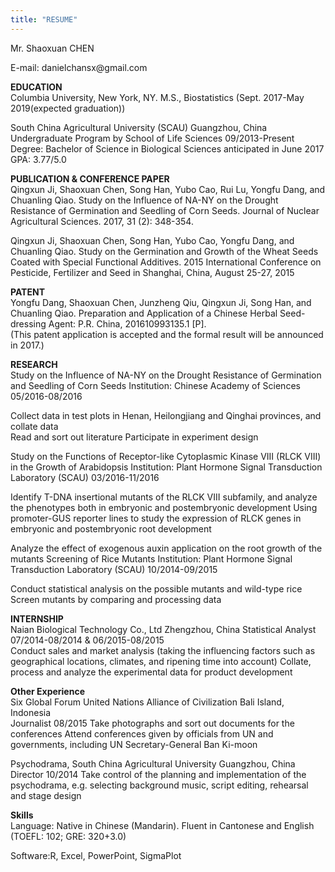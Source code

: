 ```yaml
---
title: "RESUME"
---
```


   Mr. Shaoxuan CHEN

E-mail: danielchansx@gmail.com

**EDUCATION**	  
Columbia University, New York, NY.
M.S., Biostatistics (Sept. 2017-May 2019(expected graduation))

South China Agricultural University (SCAU)	              Guangzhou, China
Undergraduate Program by School of Life Sciences	 09/2013-Present
Degree: Bachelor of Science in Biological Sciences anticipated in June 2017  
GPA: 3.77/5.0

**PUBLICATION & CONFERENCE PAPER**	    
Qingxun Ji, Shaoxuan Chen, Song Han, Yubo Cao, Rui Lu, Yongfu Dang, and Chuanling Qiao. Study on the Influence of NA-NY on the Drought Resistance of Germination and Seedling of Corn Seeds. Journal of Nuclear Agricultural Sciences. 2017, 31 (2): 348-354. 

Qingxun Ji, Shaoxuan Chen, Song Han, Yubo Cao, Yongfu Dang, and Chuanling Qiao. Study on the Germination and Growth of the Wheat Seeds Coated with Special Functional Additives. 2015 International Conference on Pesticide, Fertilizer and Seed in Shanghai, China, August 25-27, 2015

**PATENT**	  
Yongfu Dang, Shaoxuan Chen, Junzheng Qiu, Qingxun Ji, Song Han, and Chuanling Qiao. Preparation and Application of a Chinese Herbal Seed-dressing Agent: P.R. China, 201610993135.1 [P].  
(This patent application is accepted and the formal result will be announced in 2017.)

**RESEARCH**	  
Study on the Influence of NA-NY on the Drought Resistance of Germination and Seedling of Corn Seeds
Institution: Chinese Academy of Sciences                                                                                                                                                                          05/2016-08/2016

Collect data in test plots in Henan, Heilongjiang and Qinghai provinces, and collate data  
Read and sort out literature
Participate in experiment design 

Study on the Functions of Receptor-like Cytoplasmic Kinase VIII (RLCK VIII) in the Growth of Arabidopsis 
Institution: Plant Hormone Signal Transduction Laboratory (SCAU)                                                     03/2016-11/2016

Identify T-DNA insertional mutants of the RLCK VIII subfamily, and analyze the phenotypes both in embryonic 
and postembryonic development
Using promoter-GUS reporter lines to study the expression of RLCK genes in embryonic and postembryonic root development

Analyze the effect of exogenous auxin application on the root growth of the mutants
Screening of Rice Mutants
Institution: Plant Hormone Signal Transduction Laboratory (SCAU)                                                    10/2014-09/2015

Conduct statistical analysis on the possible mutants and wild-type rice
Screen mutants by comparing and processing data

**INTERNSHIP**	     
Naian Biological Technology Co., Ltd                                                                                                Zhengzhou, China
Statistical Analyst                                                                                                    07/2014-08/2014 & 06/2015-08/2015      
Conduct sales and market analysis (taking the influencing factors such as geographical locations, climates, and ripening time into account)
Collate, process and analyze the experimental data for product development 

**Other Experience**                                                                                      	      
Six Global Forum United Nations Alliance of Civilization                                                         Bali Island, Indonesia                           
Journalist                                                                                                                                                                 08/2015
Take photographs and sort out documents for the conferences 
Attend conferences given by officials from UN and governments, including UN Secretary-General Ban Ki-moon

Psychodrama, South China Agricultural University                                                                      Guangzhou, China                           
Director                                                                                                                                                                  10/2014
Take control of the planning and implementation of the psychodrama, e.g. selecting background music, script editing, rehearsal and stage design 

**Skills**	
Language: Native in Chinese (Mandarin). Fluent in Cantonese and English (TOEFL: 102; GRE: 320+3.0)

Software:R, Excel, PowerPoint, SigmaPlot
